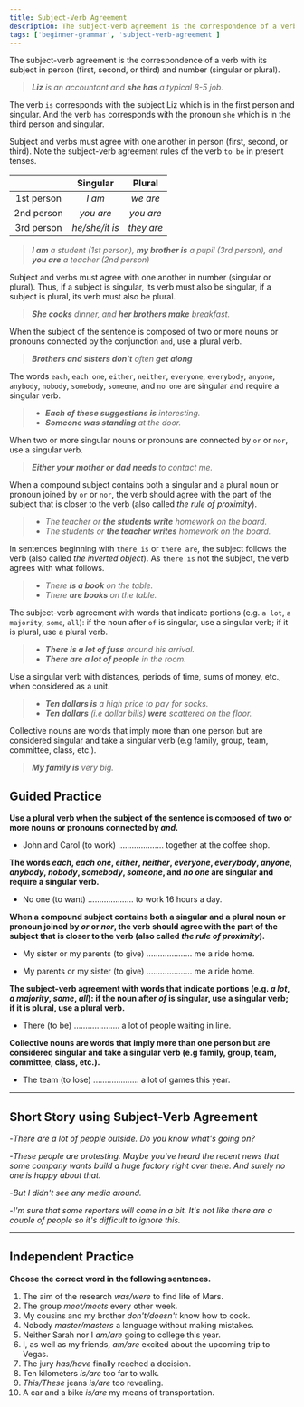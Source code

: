 ```yaml
---
title: Subject-Verb Agreement
description: The subject-verb agreement is the correspondence of a verb with its subject in person (first, second, or third) and number (singular or plural)
tags: ['beginner-grammar', 'subject-verb-agreement']
---
```


The subject-verb agreement is the correspondence of a verb with its subject in person (first, second, or third) and number (singular or plural).

> _**Liz** is an accountant and **she has** a typical 8-5 job._

The verb `is` corresponds with the subject Liz which is in the first person and singular. And the verb `has` corresponds with the pronoun `she` which is in the third person and singular.

Subject and verbs must agree with one another in person (first, second, or third). Note the subject-verb agreement rules of the verb `to be` in present tenses.

|            |    Singular    |   Plural   |
| :--------: | :------------: | :--------: |
| 1st person |     _I am_     |  _we are_  |
| 2nd person |   _you are_    | _you are_  |
| 3rd person | _he/she/it is_ | _they are_ |

> _**I am** a student (1st person), **my brother is** a pupil (3rd person), and **you are** a teacher (2nd person)_

Subject and verbs must agree with one another in number (singular or plural). Thus, if a subject is singular, its verb must also be singular, if a subject is plural, its verb must also be plural.

> _**She cooks** dinner, and **her brothers make** breakfast._

When the subject of the sentence is composed of two or more nouns or pronouns connected by the conjunction `and`, use a plural verb.

> _**Brothers and sisters don't** often **get along**_

The words `each`, `each one`, `either`, `neither`, `everyone`, `everybody`, `anyone`, `anybody`, `nobody`, `somebody`, `someone`, and `no one` are singular and require a singular verb.

> - _**Each of these suggestions is** interesting._
> - _**Someone was standing** at the door._

When two or more singular nouns or pronouns are connected by `or` or `nor`, use a singular verb.

> _**Either your mother or dad needs** to contact me._

When a compound subject contains both a singular and a plural noun or pronoun joined by `or` or `nor`, the verb should agree with the part of the subject that is closer to the verb (also called _the rule of proximity_).

> - _The teacher or **the students write** homework on the board._
> - _The students or **the teacher writes** homework on the board._

In sentences beginning with `there is` or `there are`, the subject follows the verb (also called _the inverted object_). As `there is` not the subject, the verb agrees with what follows.

> - _There **is a book** on the table._
> - _There **are books** on the table._

The subject-verb agreement with words that indicate portions (e.g. `a lot`, `a majority`, `some`, `all`): if the noun after `of` is singular, use a singular verb; if it is plural, use a plural verb.

> - _**There is a lot of fuss** around his arrival._
> - _**There are a lot of people** in the room._

Use a singular verb with distances, periods of time, sums of money, etc., when considered as a unit.

> - _**Ten dollars is** a high price to pay for socks._
> - _**Ten dollars** (i.e dollar bills) **were** scattered on the floor._

Collective nouns are words that imply more than one person but are considered singular and take a singular verb (e.g family, group, team, committee, class, etc.).

> _**My family is** very big._

## Guided Practice

**Use a plural verb when the subject of the sentence is composed of two or more nouns or pronouns connected by _and_.**

- John and Carol (to work) .................... together at the coffee shop. <InfoTooltip label="John and Carol work together at the coffee shop" />

**The words _each_, _each one_, _either_, _neither_, _everyone_, _everybody_, _anyone_, _anybody_, _nobody_, _somebody_, _someone_, and _no one_ are singular and require a singular verb.**

- No one (to want) .................... to work 16 hours a day. <InfoTooltip label="No one wants to work 16 hours a day" />

**When a compound subject contains both a singular and a plural noun or pronoun joined by _or_ or _nor_, the verb should agree with the part of the subject that is closer to the verb (also called _the rule of proximity_).**

- My sister or my parents (to give) .................... me a ride home. <InfoTooltip label="My sister or my parents give me a ride home" />

- My parents or my sister (to give) .................... me a ride home. <InfoTooltip label="My parents or my sister gives me a ride home" />

**The subject-verb agreement with words that indicate portions (e.g. _a lot_, _a majority_, _some_, _all_): if the noun after _of_ is singular, use a singular verb; if it is plural, use a plural verb.**

- There (to be) .................... a lot of people waiting in line. <InfoTooltip label="There are a lot of people waiting in line" />

**Collective nouns are words that imply more than one person but are considered singular and take a singular verb (e.g family, group, team, committee, class, etc.).**

- The team (to lose) .................... a lot of games this year. <InfoTooltip label="The team has lost a lot of games this year" />

---

## Short Story using Subject-Verb Agreement

-_There are a lot of people outside. Do you know what's going on?_

-_These people are protesting. Maybe you've heard the recent news that some company wants build a huge factory right over there. And surely no one is happy about that._

-_But I didn't see any media around._

-_I'm sure that some reporters will come in a bit. It's not like there are a couple of people so it's difficult to ignore this._

---

## Independent Practice

**Choose the correct word in the following sentences.**

1. The aim of the research _was/were_ to find life of Mars. <InfoTooltip label='was' />
2. The group _meet/meets_ every other week. <InfoTooltip label='meets' />
3. My cousins and my brother _don't/doesn't_ know how to cook. <InfoTooltip label="don't" />
4. Nobody _master/masters_ a language without making mistakes. <InfoTooltip label='masters' />
5. Neither Sarah nor I _am/are_ going to college this year. <InfoTooltip label='am' />
6. I, as well as my friends, _am/are_ excited about the upcoming trip to Vegas. <InfoTooltip label='am' />
7. The jury _has/have_ finally reached a decision. <InfoTooltip label='has' />
8. Ten kilometers _is/are_ too far to walk. <InfoTooltip label='is' />
9. _This/These_ jeans _is/are_ too revealing. <InfoTooltip label='These, are' />
10. A car and a bike _is/are_ my means of transportation. <InfoTooltip label='are' />

